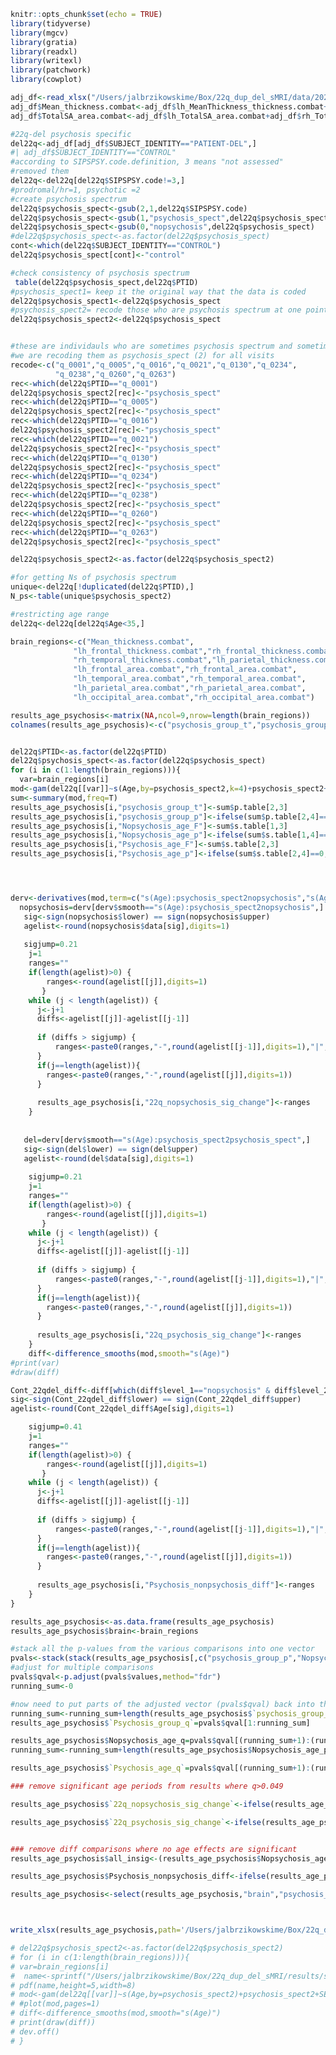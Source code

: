 

```r
knitr::opts_chunk$set(echo = TRUE)
library(tidyverse)
library(mgcv)
library(gratia)
library(readxl)
library(writexl)
library(patchwork)
library(cowplot)
```




```r
adj_df<-read_xlsx("/Users/jalbrzikowskime/Box/22q_dup_del_sMRI/data/20210628_aftercombat_data.xlsx")
adj_df$Mean_thickness.combat<-adj_df$lh_MeanThickness_thickness.combat+adj_df$rh_MeanThickness_thickness.combat
adj_df$TotalSA_area.combat<-adj_df$lh_TotalSA_area.combat+adj_df$rh_TotalSA_area.combat
```

```r
#22q-del psychosis specific
del22q<-adj_df[adj_df$SUBJECT_IDENTITY=="PATIENT-DEL",]
#| adj_df$SUBJECT_IDENTITY=="CONTROL"
#according to SIPSPSY.code.definition, 3 means "not assessed"
#removed them
del22q<-del22q[del22q$SIPSPSY.code!=3,]
#prodromal/hr=1, psychotic =2
#create psychosis spectrum
del22q$psychosis_spect<-gsub(2,1,del22q$SIPSPSY.code)
del22q$psychosis_spect<-gsub(1,"psychosis_spect",del22q$psychosis_spect)
del22q$psychosis_spect<-gsub(0,"nopsychosis",del22q$psychosis_spect)
#del22q$psychosis_spect<-as.factor(del22q$psychosis_spect)
cont<-which(del22q$SUBJECT_IDENTITY=="CONTROL")
del22q$psychosis_spect[cont]<-"control"

```


```r
#check consistency of psychosis spectrum
 table(del22q$psychosis_spect,del22q$PTID)
#psychosis_spect1= keep it the original way that the data is coded
del22q$psychosis_spect1<-del22q$psychosis_spect
#psychosis_spect2= recode those who are psychosis spectrum at one point as psychosis spectrum at ALL time points
del22q$psychosis_spect2<-del22q$psychosis_spect


#these are individauls who are sometimes psychosis spectrum and sometimes not psychosis spectrum
#we are recoding them as psychosis_spect (2) for all visits
recode<-c("q_0001","q_0005","q_0016","q_0021","q_0130","q_0234",
          "q_0238","q_0260","q_0263")
rec<-which(del22q$PTID=="q_0001")
del22q$psychosis_spect2[rec]<-"psychosis_spect"
rec<-which(del22q$PTID=="q_0005")
del22q$psychosis_spect2[rec]<-"psychosis_spect"
rec<-which(del22q$PTID=="q_0016")
del22q$psychosis_spect2[rec]<-"psychosis_spect"
rec<-which(del22q$PTID=="q_0021")
del22q$psychosis_spect2[rec]<-"psychosis_spect"
rec<-which(del22q$PTID=="q_0130")
del22q$psychosis_spect2[rec]<-"psychosis_spect"
rec<-which(del22q$PTID=="q_0234")
del22q$psychosis_spect2[rec]<-"psychosis_spect"
rec<-which(del22q$PTID=="q_0238")
del22q$psychosis_spect2[rec]<-"psychosis_spect"
rec<-which(del22q$PTID=="q_0260")
del22q$psychosis_spect2[rec]<-"psychosis_spect"
rec<-which(del22q$PTID=="q_0263")
del22q$psychosis_spect2[rec]<-"psychosis_spect"

del22q$psychosis_spect2<-as.factor(del22q$psychosis_spect2)

#for getting Ns of psychosis spectrum
unique<-del22q[!duplicated(del22q$PTID),]
N_ps<-table(unique$psychosis_spect2)

#restricting age range 
del22q<-del22q[del22q$Age<35,]
```



```r
brain_regions<-c("Mean_thickness.combat",
              "lh_frontal_thickness.combat","rh_frontal_thickness.combat","lh_temporal_thickness.combat",
              "rh_temporal_thickness.combat","lh_parietal_thickness.combat","rh_parietal_thickness.combat","lh_occipital_thickness.combat","rh_occipital_thickness.combat","TotalSA_area.combat",
              "lh_frontal_area.combat","rh_frontal_area.combat",
              "lh_temporal_area.combat","rh_temporal_area.combat",
              "lh_parietal_area.combat","rh_parietal_area.combat",
              "lh_occipital_area.combat","rh_occipital_area.combat")

results_age_psychosis<-matrix(NA,ncol=9,nrow=length(brain_regions))
colnames(results_age_psychosis)<-c("psychosis_group_t","psychosis_group_p","Nopsychosis_age_F","Nopsychosis_age_p","Psychosis_age_F","Psychosis_age_p","22q_nopsychosis_sig_change","22q_psychosis_sig_change","Psychosis_nonpsychosis_diff")


del22q$PTID<-as.factor(del22q$PTID)
del22q$psychosis_spect<-as.factor(del22q$psychosis_spect)
for (i in c(1:length(brain_regions))){
  var=brain_regions[i]
mod<-gam(del22q[[var]]~s(Age,by=psychosis_spect2,k=4)+psychosis_spect2+SEX+SCANNER+EstimatedTotalIntraCranialVol.combat+s(PTID,bs="re"),selection=TRUE,method="REML",data=del22q)
sum<-summary(mod,freq=T) 
results_age_psychosis[i,"psychosis_group_t"]<-sum$p.table[2,3]
results_age_psychosis[i,"psychosis_group_p"]<-ifelse(sum$p.table[2,4]==0,0.00000000000000022,sum$p.table[2,4])
results_age_psychosis[i,"Nopsychosis_age_F"]<-sum$s.table[1,3]
results_age_psychosis[i,"Nopsychosis_age_p"]<-ifelse(sum$s.table[1,4]==0,0.00000000000000022,sum$s.table[1,4])
results_age_psychosis[i,"Psychosis_age_F"]<-sum$s.table[2,3]
results_age_psychosis[i,"Psychosis_age_p"]<-ifelse(sum$s.table[2,4]==0,0.00000000000000022,sum$s.table[2,4])




derv<-derivatives(mod,term=c("s(Age):psychosis_spect2nopsychosis","s(Age):psychosis_spect2psychosis_spect"))
  nopsychosis=derv[derv$smooth=="s(Age):psychosis_spect2nopsychosis",]
   sig<-sign(nopsychosis$lower) == sign(nopsychosis$upper)
   agelist<-round(nopsychosis$data[sig],digits=1)
   
   sigjump=0.21
    j=1
    ranges=""
    if(length(agelist)>0) {
        ranges<-round(agelist[[j]],digits=1)
       }
    while (j < length(agelist)) {
      j<-j+1
      diffs<-agelist[[j]]-agelist[[j-1]]
      
      if (diffs > sigjump) {
          ranges<-paste0(ranges,"-",round(agelist[[j-1]],digits=1),"|",round(agelist[[j]],digits=1))
      }
      if(j==length(agelist)){
        ranges<-paste0(ranges,"-",round(agelist[[j]],digits=1))
      }
      
      results_age_psychosis[i,"22q_nopsychosis_sig_change"]<-ranges
    }
   
   
   del=derv[derv$smooth=="s(Age):psychosis_spect2psychosis_spect",]
   sig<-sign(del$lower) == sign(del$upper)
   agelist<-round(del$data[sig],digits=1)
   
    sigjump=0.21
    j=1
    ranges=""
    if(length(agelist)>0) {
        ranges<-round(agelist[[j]],digits=1)
       }
    while (j < length(agelist)) {
      j<-j+1
      diffs<-agelist[[j]]-agelist[[j-1]]
      
      if (diffs > sigjump) {
          ranges<-paste0(ranges,"-",round(agelist[[j-1]],digits=1),"|",round(agelist[[j]],digits=1))
      }
      if(j==length(agelist)){
        ranges<-paste0(ranges,"-",round(agelist[[j]],digits=1))
      }
      
      results_age_psychosis[i,"22q_psychosis_sig_change"]<-ranges
    }
    diff<-difference_smooths(mod,smooth="s(Age)")
#print(var)
#draw(diff)

Cont_22qdel_diff<-diff[which(diff$level_1=="nopsychosis" & diff$level_2=="psychosis_spect"),]
sig<-sign(Cont_22qdel_diff$lower) == sign(Cont_22qdel_diff$upper)
agelist<-round(Cont_22qdel_diff$Age[sig],digits=1)

    sigjump=0.41
    j=1
    ranges=""
    if(length(agelist)>0) {
        ranges<-round(agelist[[j]],digits=1)
       }
    while (j < length(agelist)) {
      j<-j+1
      diffs<-agelist[[j]]-agelist[[j-1]]
      
      if (diffs > sigjump) {
          ranges<-paste0(ranges,"-",round(agelist[[j-1]],digits=1),"|",round(agelist[[j]],digits=1))
      }
      if(j==length(agelist)){
        ranges<-paste0(ranges,"-",round(agelist[[j]],digits=1))
      }
      
      results_age_psychosis[i,"Psychosis_nonpsychosis_diff"]<-ranges
    }
}

results_age_psychosis<-as.data.frame(results_age_psychosis)
results_age_psychosis$brain<-brain_regions

#stack all the p-values from the various comparisons into one vector
pvals<-stack(stack(results_age_psychosis[,c("psychosis_group_p","Nopsychosis_age_p","Psychosis_age_p")]) )
#adjust for multiple comparisons
pvals$qval<-p.adjust(pvals$values,method="fdr")
running_sum<-0

#now need to put parts of the adjusted vector (pvals$qval) back into the data frame
running_sum<-running_sum+length(results_age_psychosis$`psychosis_group_p`)
results_age_psychosis$`Psychosis_group_q`=pvals$qval[1:running_sum]

results_age_psychosis$Nopsychosis_age_q=pvals$qval[(running_sum+1):(running_sum+length(results_age_psychosis$Nopsychosis_age_p))]
running_sum<-running_sum+length(results_age_psychosis$Nopsychosis_age_p)

results_age_psychosis$`Psychosis_age_q`=pvals$qval[(running_sum+1):(running_sum+length(results_age_psychosis$`Psychosis_age_p`))]

### remove significant age periods from results where q>0.049

results_age_psychosis$`22q_nopsychosis_sig_change`<-ifelse(results_age_psychosis$`Nopsychosis_age_q`>0.049,NA,results_age_psychosis$`22q_nopsychosis_sig_change`)

results_age_psychosis$`22q_psychosis_sig_change`<-ifelse(results_age_psychosis$`Psychosis_age_q`>0.049,NA,results_age_psychosis$`22q_psychosis_sig_change`)


### remove diff comparisons where no age effects are significant
results_age_psychosis$all_insig<-(results_age_psychosis$Nopsychosis_age_q>0.049 & results_age_psychosis$`Psychosis_age_q`>0.049)

results_age_psychosis$Psychosis_nonpsychosis_diff<-ifelse(results_age_psychosis$all_insig,NA,results_age_psychosis$Psychosis_nonpsychosis_diff)

results_age_psychosis<-select(results_age_psychosis,"brain","psychosis_group_t","psychosis_group_p","Psychosis_group_q","Nopsychosis_age_F","Nopsychosis_age_p","Nopsychosis_age_q","Psychosis_age_F","Psychosis_age_p","Psychosis_age_q","22q_nopsychosis_sig_change","22q_psychosis_sig_change","Psychosis_nonpsychosis_diff")



write_xlsx(results_age_psychosis,path='/Users/jalbrzikowskime/Box/22q_dup_del_sMRI/results/Aim2_age_psychosis_results_under35.xlsx')


```

```r
# del22q$psychosis_spect2<-as.factor(del22q$psychosis_spect2)
# for (i in c(1:length(brain_regions))){
# var=brain_regions[i]
#  name<-sprintf("/Users/jalbrzikowskime/Box/22q_dup_del_sMRI/results/smooths_diff_%s_CT.pdf",var)
# pdf(name,height=5,width=8)
# mod<-gam(del22q[[var]]~s(Age,by=psychosis_spect2)+psychosis_spect2+SEX+SCANNER+EstimatedTotalIntraCranialVol.combat+s(PTID,bs="re"),selection=TRUE,method="REML",data=del22q)
# #plot(mod,pages=1)
# diff<-difference_smooths(mod,smooth="s(Age)")
# print(draw(diff))
# dev.off()
# }
```





